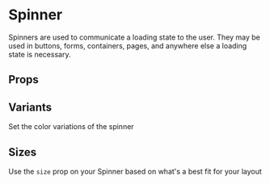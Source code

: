 
<Meta of={Stories}/>

# Spinner

Spinners are used to communicate a loading state to the user.
They may be used in buttons, forms, containers, pages,
and anywhere else a loading state is necessary.

<Canvas isExpanded of={Stories.Default}/>

## Props

<ArgsTable of={Spinner} />

## Variants

Set the color variations of the spinner

<Canvas of={Stories.Variants}/>

## Sizes

Use the `size` prop on your Spinner based on what's a best fit for your layout

<Canvas of={Stories.Sizes}/>